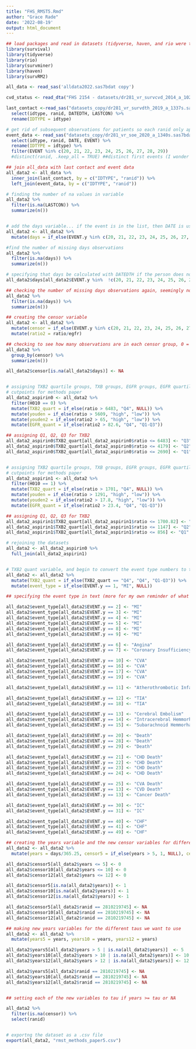 ```yaml
---
title: "FHS_RMST5.Rmd"
author: "Grace Rade"
date: '2022-08-19'
output: html_document
---
```


```r
## load packages and read in datasets (tidyverse, haven, and rio were the only packages that I actually needed for this)
library(survival)
library(tidyverse)
library(rio)
library(survminer)
library(haven)
library(survRM2)

all_data <- read_sas('alldata2022.sas7bdat copy')

cvd_status <- read_dta("FHS 2154 - datasets/dr281_vr_survcvd_2014_a_1023s.dta") %>% select(IDTYPE, ranid, cvd, chd, chf)

last_contact <-read_sas("datasets_copy/dr281_vr_survdth_2019_a_1337s.sas7bdat") %>% 
  select(idtype, ranid, DATEDTH, LASTCON) %>% 
  rename(IDTYPE = idtype)

# get rid of subsequent observations for patients so each ranid only appears once, rename IDTYPE to match the other datasets 
event_data <- read_sas("datasets_copy/dr281_vr_soe_2020_a_1340s.sas7bdat") %>%
  select(idtype, ranid, DATE, EVENT) %>% 
  rename(IDTYPE = idtype) %>% 
  filter(EVENT %in% c(20, 21, 22, 23, 24, 25, 26, 27, 28, 29))
  #distinct(ranid, .keep_all = TRUE) ##distinct first events (I wonder if this might be part of the problem if it's erasing subsequent deaths after a first event of a different type)

## join all_data with last contact and event data
all_data2 <- all_data %>% 
  inner_join(last_contact, by = c("IDTYPE", "ranid")) %>% 
  left_join(event_data, by = c("IDTYPE", "ranid"))

# finding the number of na values in variable
all_data2 %>% 
  filter(is.na(LASTCON)) %>%
  summarize(n())


# add the days variable... if the event is in the list, then DATE is used to calculate days, if else, LASTCON us used
all_data2 <- all_data2 %>%
  mutate(days = if_else(EVENT.y %in% c(20, 21, 22, 23, 24, 25, 26, 27, 28, 29), DATE - examdate3_8, LASTCON - examdate3_8)) 

#find the number of missing days observations
all_data2 %>% 
  filter(is.na(days)) %>%
  summarize(n())

# specifying that days be calculated with DATEDTH if the person does not have an event in the list and has a missing lastcontact variable, but does have a DATEDTH value
all_data2$days[all_data2$EVENT.y %in%  !c(20, 21, 22, 23, 24, 25, 26, 27, 28, 29) &is.na(all_data2$LASTCON) & !is.na(all_data2$DATEDTH)] <- all_data2$DATEDTH - all_data2$examdate3_8

## checking the number of missing days observations again, seemingly no change
all_data2 %>% 
  filter(is.na(days)) %>%
  summarize(n())

## creating the censor variable
all_data2 <- all_data2 %>% 
  mutate(censor = if_else(EVENT.y %in% c(20, 21, 22, 23, 24, 25, 26, 27, 28, 29) | !is.na(DATEDTH), 0, 1)) %>% 
  mutate(ratio2 = ratio/egfr)  

## checking to see how many observations are in each censor group, 0 = 737, 1, = 2307, na = 0 (should be 0 = 737, na = 1, 1 = 2305)
all_data2 %>%
  group_by(censor) %>%
  summarize(n())

all_data2$censor[is.na(all_data2$days)] <- NA


# assigning TXB2 quartile groups, TXB groups, EGFR groups, EGFR quartiles for asprin use = 0 (no use) using quartiles and/or the youden cutpoints
# cutpoints for methods paper
all_data2_aspirin0 <- all_data2 %>% 
  filter(H010 == 0) %>% 
  mutate(TXB2_quart = if_else(ratio > 6483, "Q4", NULL)) %>% 
  mutate(youden = if_else(ratio > 5609, "high", "low")) %>% 
  mutate(youden2 = if_else(ratio2 > 65, "high", "low")) %>% 
  mutate(EGFR_quant = if_else(ratio2 > 82.6, "Q4", "Q1-Q3"))

## assigning Q1, Q2, Q3 for TXB2
all_data2_aspirin0$TXB2_quart[all_data2_aspirin0$ratio <= 6483] <- "Q3"
all_data2_aspirin0$TXB2_quart[all_data2_aspirin0$ratio <= 4179] <- "Q2"
all_data2_aspirin0$TXB2_quart[all_data2_aspirin0$ratio <= 2690] <- "Q1"


# assigning TXB2 quartile groups, TXB groups, EGFR groups, EGFR quartiles for aspirin use = 1 (use) using the quartiles and/or the youden cutpoints
# cutpoints for methods paper
all_data2_aspirin1 <- all_data2 %>% 
  filter(H010 == 1) %>% 
  mutate(TXB2_quart = if_else(ratio > 1701, "Q4", NULL)) %>% 
  mutate(youden = if_else(ratio > 1291, "high", "low")) %>% 
  mutate(youden2 = if_else(ratio2 > 17.8, "high", "low")) %>% 
  mutate(EGFR_quant = if_else(ratio2 > 23.4, "Q4", "Q1-Q3"))

## assigning Q1, Q2, Q3 for TXB2
all_data2_aspirin1$TXB2_quart[all_data2_aspirin1$ratio <= 1700.82] <- "Q3"
all_data2_aspirin1$TXB2_quart[all_data2_aspirin1$ratio <= 1147] <- "Q2"
all_data2_aspirin1$TXB2_quart[all_data2_aspirin1$ratio <= 856] <- "Q1"

# rejoining the datasets
all_data2 <- all_data2_aspirin0 %>% 
  full_join(all_data2_aspirin1)


# TXB2 quant variable, and begin to convert the event type numbers to text in a new vairable
all_data2 <- all_data2 %>% 
  mutate(TXB2_quant = if_else(TXB2_quart == "Q4", "Q4", "Q1-Q3")) %>%
  mutate(event_type = if_else(EVENT.y == 1, "MI", NULL))

## specifying the event type in text (more for my own reminder of what all the numbers represent)

all_data2$event_type[all_data2$EVENT.y == 2] <- "MI"
all_data2$event_type[all_data2$EVENT.y == 3] <- "MI"
all_data2$event_type[all_data2$EVENT.y == 4] <- "MI"
all_data2$event_type[all_data2$EVENT.y == 5] <- "MI"
all_data2$event_type[all_data2$EVENT.y == 8] <- "MI"
all_data2$event_type[all_data2$EVENT.y == 9] <- "MI"

all_data2$event_type[all_data2$EVENT.y == 6] <- "Angina"
all_data2$event_type[all_data2$EVENT.y == 7] <- "Coronary Insufficiency"

all_data2$event_type[all_data2$EVENT.y == 10] <- "CVA"
all_data2$event_type[all_data2$EVENT.y == 16] <- "CVA"
all_data2$event_type[all_data2$EVENT.y == 17] <- "CVA"
all_data2$event_type[all_data2$EVENT.y == 19] <- "CVA"

all_data2$event_type[all_data2$EVENT.y == 11] <- "Atherothrombotic Infarction of Brain"

all_data2$event_type[all_data2$EVENT.y == 12] <- "TIA"
all_data2$event_type[all_data2$EVENT.y == 18] <- "TIA"

all_data2$event_type[all_data2$EVENT.y == 13] <- "Cerebral Embolism"
all_data2$event_type[all_data2$EVENT.y == 14] <- "Intracerebral Hemmorhage"
all_data2$event_type[all_data2$EVENT.y == 15] <- "Subarachnoid Hemmorhage"

all_data2$event_type[all_data2$EVENT.y == 20] <- "Death"
all_data2$event_type[all_data2$EVENT.y == 28] <- "Death"
all_data2$event_type[all_data2$EVENT.y == 29] <- "Death"

all_data2$event_type[all_data2$EVENT.y == 21] <- "CHD Death"
all_data2$event_type[all_data2$EVENT.y == 22] <- "CHD Death"
all_data2$event_type[all_data2$EVENT.y == 23] <- "CHD Death"
all_data2$event_type[all_data2$EVENT.y == 24] <- "CHD Death"

all_data2$event_type[all_data2$EVENT.y == 25] <- "CVA Death"
all_data2$event_type[all_data2$EVENT.y == 13] <- "CVD Death"
all_data2$event_type[all_data2$EVENT.y == 13] <- "Cancer Death"

all_data2$event_type[all_data2$EVENT.y == 30] <- "IC"
all_data2$event_type[all_data2$EVENT.y == 31] <- "IC"

all_data2$event_type[all_data2$EVENT.y == 40] <- "CHF"
all_data2$event_type[all_data2$EVENT.y == 41] <- "CHF"
all_data2$event_type[all_data2$EVENT.y == 49] <- "CHF"

## creating the years variable and the new censor variables for different taus
all_data2 <- all_data2 %>% 
  mutate(years = days/365.25, censor5 = if_else(years > 5, 1, NULL), censor10 = if_else(years > 10, 1, NULL), censor12 = if_else(years > 12, 1, NULL))  

all_data2$censor5[all_data2$years <= 5] <- 0
all_data2$censor10[all_data2$years <= 10] <- 0
all_data2$censor12[all_data2$years <= 12] <- 0

all_data2$censor5[is.na(all_data2$years)] <- 1
all_data2$censor10[is.na(all_data2$years)] <- 1
all_data2$censor12[is.na(all_data2$years)] <- 1

all_data2$censor5[all_data2$ranid == 2810219745] <- NA
all_data2$censor10[all_data2$ranid == 2810219745] <- NA
all_data2$censor12[all_data2$ranid == 2810219745] <- NA

## making new years variables for the different taus we want to use
all_data2 <- all_data2 %>% 
  mutate(years5 = years, years10 = years, years12 = years)  

all_data2$years5[all_data2$years > 5 | is.na(all_data2$years)]  <- 5
all_data2$years10[all_data2$years > 10 | is.na(all_data2$years)] <- 10
all_data2$years12[all_data2$years > 12 | is.na(all_data2$years)] <- 12

all_data2$years5[all_data2$ranid == 2810219745] <- NA
all_data2$years10[all_data2$ranid == 2810219745] <- NA
all_data2$years12[all_data2$ranid == 2810219745] <- NA


## setting each of the new variables to tau if years >= tau or NA

all_data2 %>%
  filter(is.na(censor)) %>% 
  select(ranid)


# exportng the dataset as a .csv file 
export(all_data2, "rmst_methods_paper5.csv")
```

